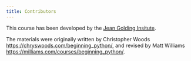 ```yaml
---
title: Contributors
---
```


This course has been developed by the [Jean Golding Insitute](https://www.bristol.ac.uk/golding/).

The materials were originally written by Christopher Woods [https://chryswoods.com/beginning_python/](https://chryswoods.com/beginning_python/), and revised by Matt Williams [https://milliams.com/courses/beginning_python/](https://milliams.com/courses/beginning_python/).



